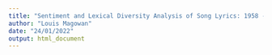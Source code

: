 ```yaml
---
title: "Sentiment and Lexical Diversity Analysis of Song Lyrics: 1958 - 2021"
author: "Louis Magowan"
date: "24/01/2022"
output: html_document
---
```


